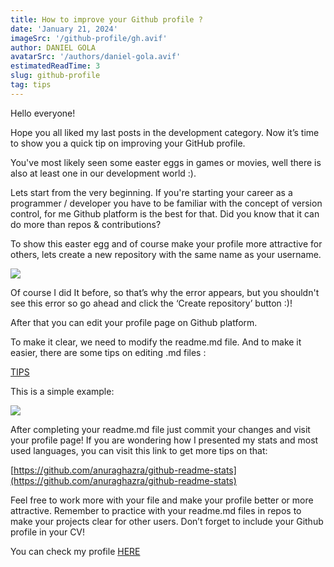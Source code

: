 ```yaml
---
title: How to improve your Github profile ?
date: 'January 21, 2024'
imageSrc: '/github-profile/gh.avif'
author: DANIEL GOLA
avatarSrc: '/authors/daniel-gola.avif'
estimatedReadTime: 3
slug: github-profile
tag: tips
---
```


Hello everyone!

Hope you all liked my last posts in the development category. Now it’s time to show you a quick tip on improving your GitHub profile.

You've most likely seen some easter eggs in games or movies, well there is also at least one in our development world :).

Lets start from the very beginning. If you're starting your career as a programmer / developer you have to be familiar with the concept of version control, for me Github platform is the best for that. Did you know that it can do more than repos & contributions?

To show this easter egg and of course make your profile more attractive for others, lets create a new repository with the same name as your username.

![](/github-profile/gh-tip1.avif)

Of course I did It before, so that’s why the error appears, but you shouldn't see this error so go ahead and click the ‘Create repository’ button :)!

After that you can edit your profile page on Github platform.

To make it clear, we need to modify the readme.md file. And to make it easier, there are some tips on editing .md files :

[TIPS](https://docs.github.com/en/get-started/writing-on-github/getting-started-with-writing-and-formatting-on-github/basic-writing-and-formatting-syntax)

This is a simple example:

![](/github-profile/gh-tip2.avif)

After completing your readme.md file just commit your changes and visit your profile page!
If you are wondering how I presented my stats and most used languages, you can visit this link to get more tips on that:

[https://github.com/anuraghazra/github-readme-stats](https://github.com/anuraghazra/github-readme-stats)

Feel free to work more with your file and make your profile better or more attractive. Remember to practice with your readme.md files in repos to make your projects clear for other users. Don’t forget to include your Github profile in your CV!

You can check my profile [HERE](https://github.com/setamyDG)
